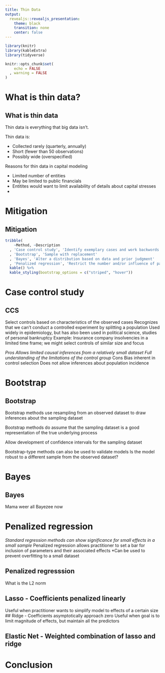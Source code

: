 ```yaml
---
title: Thin Data
output: 
  revealjs::revealjs_presentation:
    theme: black
    transition: none
    center: false
---
```


```r
library(knitr)
library(kableExtra)
library(tidyverse)

knitr::opts_chunk$set(
    echo = FALSE
  , warning = FALSE
)
```

# What is thin data? 

## What is thin data

Thin data is everything that big data isn't.

Thin data is:

- Collected rarely (quarterly, annually)
- Short (fewer than 50 observations)
- Possibly wide (overspecified)

Reasons for thin data in capital modeling

- Limited number of entities
- May be limited to public financials
- Entitites would want to limit availability of details about capital stresses
- 

##

##

##

# Mitigation

## Mitigation

```r
tribble(
    ~Method, ~Description
  , 'Case control study', 'Identify exemplary cases and work backwords'
  , 'Bootstrap', 'Sample with replacement'
  , 'Bayes', 'Alter a distribution based on data and prior judgment'
  , 'Penalized regression', 'Restrict the number and/or influence of parameters') %>% 
  kable() %>% 
  kable_styling(bootstrap_options = c("striped", "hover"))
```

# Case control study

## CCS
  Select controls based on characteristics of the observed cases
  Recognizes that we can't conduct a controlled experiment by splitting a population
  Used widely in epidemiology, but has also been used in political science, studies of personal bankruptcy
  Example: Insurance company insolvencies in a limited time frame; we might select controls of similar size and focus
  
  *Pros
    Allows limited causal inferences from a relatively small dataset
    Full understanding of the limitations of the control group
  *Cons
    Bias inherent in control selection
    Does not allow inferences about population incidence

# Bootstrap

## Bootstrap

Bootstrap methods use resampling from an observed dataset to draw inferences about the sampling dataset
 
Bootstrap methods do assume that the sampling dataset is a good representation of the true underlying process

Allow development of confidence intervals for the sampling dataset

Bootstrap-type methods can also be used to validate models
  Is the model robust to a different sample from the observed dataset?
  

# Bayes

## Bayes

Mama weer all Bayezee now

# Penalized regression

*Standard regression methods can show significance for small effects in a small sample
*Penalized regression allows practitioner to set a bar for inclusion of parameters and their associated effects
*Can be used to prevent overfitting to a small dataset


## Penalized regresssion

What is the L2 norm

## Lasso - Coefficients penalized linearly
  Useful when practitioner wants to simplify model to effects of a certain size
## Ridge - Coefficients asymptotically approach zero
  Useful when goal is to limit magnitude of effects, but maintain all the predictors

## Elastic Net - Weighted combination of lasso and ridge

# Conclusion
